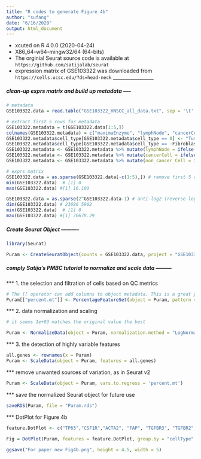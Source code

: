 ```yaml
---
title: "R codes to generate Figure 4b"
author: "sufang"
date: "6/16/2020"
output: html_document
---
```

* xcuted on R 4.0.0 (2020-04-24)
* X86_64-w64-mingw32/64 (64-bits)
* The orginial Seurat source code is available at `https://github.com/satijalab/seurat`
* expression matrix of GSE103322 was downloaded from `https://cells.ucsc.edu/?ds=head-neck`
_________________

##### clean-up exprs matrix and build up metadata -----

```r
# metadata 
GSE103322.data = read.table("GSE103322_HNSCC_all_data.txt", sep = '\t', header=TRUE, row.names = 1)

# extract first 5 rows for metadata
GSE103322.metadata = t(GSE103322.data[1:5,])
colnames(GSE103322.metadata) = c("maximaEnzyme", "lymphNode", "cancerCell", "nonCancerCell", "cellType")
GSE103322.metadata$cell_type[GSE103322.metadata$cell_type == 0] <- "Tumor"
GSE103322.metadata$cell_type[GSE103322.metadata$cell_type == -Fibroblast] <- "Fibroblast"
GSE103322.metadata <- GSE103322.metadata %>% mutate(lymphNode = ifelse(lymphNode == 0,"No", "Yes"))
GSE103322.metadata <- GSE103322.metadata %>% mutate(cancerCell = ifelse(cancerCell == 0,"No", "Yes"))
GSE103322.metadata <- GSE103322.metadata %>% mutate(non_cancer_Cell = ifelse(non_cancer_Cell == 0,"No", "Yes"))

# exprs matrix
GSE103322.data = as.sparse(GSE103322.data[-c(1:5),]) # remove first 5 rows
min(GSE103322.data)  # [1] 0
max(GSE103322.data) #[1] 16.109

GSE103322.data = as.sparse(2^GSE103322.data-1) # anti-log2 (reverse log2)
dim(GSE103322.data) # 23686 5902
min(GSE103322.data)  # [1] 0
max(GSE103322.data) #[1] 70678.29
```


##### Create Seurat Object ----------

```r
library(Seurat)

Puram <- CreateSeuratObject(counts = GSE103322.data, project = "GSE103322_Puram_5902_2017", meta.data = Puram.metadata)

```

##### comply Satija's PMBC tutorial to normalize and scale data ---------
*** 1. the selection and filtration of cells based on QC metrics
```r
# The [[ operator can add columns to object metadata. This is a great place to stash QC stats
Puram[["percent.mt"]] <- PercentageFeatureSet(object = Puram, pattern = "^MT-")

```

*** 2. data normalization and scaling
```r
# it seems 1e+03 matches the original value the best 

Puram <- NormalizeData(object = Puram, normalization.method = "LogNormalize", scale.factor = 1e+03)
```

*** 3. the detection of highly variable features
```r
all.genes <- rownames(x = Puram)
Puram <- ScaleData(object = Puram, features = all.genes)
```
*** remove unwanted sources of variation, as in Seurat v2

```r
Puram <- ScaleData(object = Puram, vars.to.regress = 'percent.mt') 

```

*** save the normalized Seurat object for future use
```r
saveRDS(Puram, file = "Puram.rds")
```

*** DotPlot for Figure 4b
```r

feature.DotPlot <- c("TP63","CSF1R","ACTA2", "FAP", "TGFBR3", "TGFBR2", "TGFBR1", "TGFBI", "TGFB3", "TGFB2", "TGFB1", "FN1")

Fig = DotPlot(Puram, features = feature.DotPlot, group.by = "cellType", cols = c("whitesmoke", "mediumblue"), col.min = 0, col.max = 5, dot.min = 0 , dot.scale = 6) + RotatedAxis()+ xlab("") + ylab("") + theme(axis.text = element_text(size = 10), legend.title = element_text(size = 8), legend.text = element_text(size = 8), legend.position = "top", legend.box = "vertical")   
 
ggsave("For paper new Fig4b.png", height = 4.5, width = 5)

```
